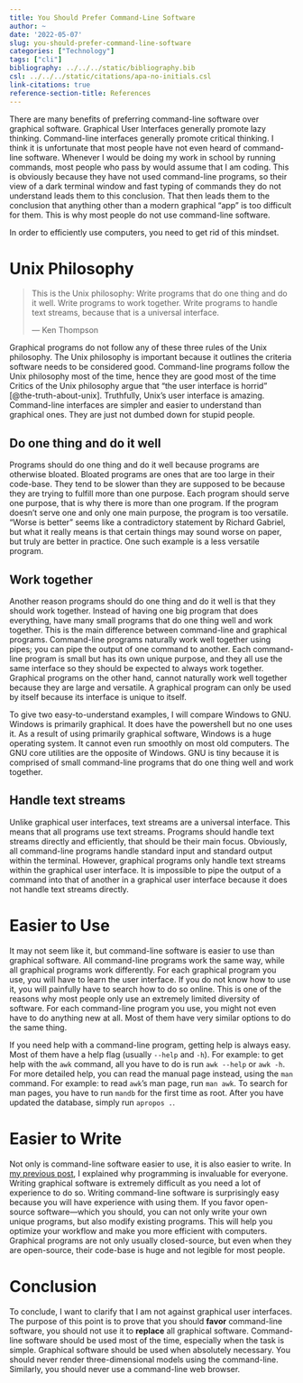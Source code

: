 ```yaml
---
title: You Should Prefer Command-Line Software
author: ~
date: '2022-05-07'
slug: you-should-prefer-command-line-software
categories: ["Technology"]
tags: ["cli"]
bibliography: ../../../static/bibliography.bib
csl: ../../../static/citations/apa-no-initials.csl
link-citations: true
reference-section-title: References
---
```


There are many benefits of preferring command-line software over graphical software.
Graphical User Interfaces generally promote lazy thinking. 
Command-line interfaces generally promote critical thinking.
I think it is unfortunate that most people have not even heard of command-line software.
Whenever I would be doing my work in school by running commands, most people who pass by would assume that I am coding.
This is obviously because they have not used command-line programs, so their view of a dark terminal window and fast typing of commands they do not understand leads them to this conclusion.
That then leads them to the conclusion that anything other than a modern graphical "app" is too difficult for them.
This is why most people do not use command-line software.

In order to efficiently use computers, you need to get rid of this mindset.

# Unix Philosophy

> This is the Unix philosophy:
Write programs that do one thing and do it well.
Write programs to work together.
Write programs to handle text streams, because that is a universal interface.  
>  
— Ken Thompson

Graphical programs do not follow any of these three rules of the Unix philosophy.
The Unix philosophy is important because it outlines the criteria software needs to be considered good.
Command-line programs follow the Unix philosophy most of the time, hence they are good most of the time
Critics of the Unix philosophy argue that "the user interface is horrid" [@the-truth-about-unix].
Truthfully, Unix's user interface is amazing.
Command-line interfaces are simpler and easier to understand than graphical ones.
They are just not dumbed down for stupid people.

## Do one thing and do it well

Programs should do one thing and do it well because programs are otherwise bloated.
Bloated programs are ones that are too large in their code-base.
They tend to be slower than they are supposed to be because they are trying to fulfill more than one purpose.
Each program should serve one purpose, that is why there is more than one program.
If the program doesn't serve one and only one main purpose, the program is too versatile.
"Worse is better" seems like a contradictory statement by Richard Gabriel, but what it really means is that certain things may sound worse on paper, but truly are better in practice.
One such example is a less versatile program.

## Work together

Another reason programs should do one thing and do it well is that they should work together.
Instead of having one big program that does everything, have many small programs that do one thing well and work together.
This is the main difference between command-line and graphical programs.
Command-line programs naturally work well together using pipes; you can pipe the output of one command to another.
Each command-line program is small but has its own unique purpose, and they all use the same interface so they should be expected to always work together.
Graphical programs on the other hand, cannot naturally work well together because they are large and versatile.
A graphical program can only be used by itself because its interface is unique to itself.

To give two easy-to-understand examples, I will compare Windows to GNU.
Windows is primarily graphical.
It does have the powershell but no one uses it.
As a result of using primarily graphical software, Windows is a huge operating system.
It cannot even run smoothly on most old computers.
The GNU core utilities are the opposite of Windows.
GNU is tiny because it is comprised of small command-line programs that do one thing well and work together.

## Handle text streams

Unlike graphical user interfaces, text streams are a universal interface.
This means that all programs use text streams.
Programs should handle text streams directly and efficiently, that should be their main focus.
Obviously, all command-line programs handle standard input and standard output within the terminal.
However, graphical programs only handle text streams within the graphical user interface.
It is impossible to pipe the output of a command into that of another in a graphical user interface because it does not handle text streams directly.

# Easier to Use

It may not seem like it, but command-line software is easier to use than graphical software.
All command-line programs work the same way, while all graphical programs work differently.
For each graphical program you use, you will have to learn the user interface.
If you do not know how to use it, you will painfully have to search how to do so online.
This is one of the reasons why most people only use an extremely limited diversity of software.
For each command-line program you use, you might not even have to do anything new at all.
Most of them have very similar options to do the same thing.

If you need help with a command-line program, getting help is always easy.
Most of them have a help flag (usually `--help` and `-h`).
For example: to get help with the `awk` command, all you have to do is run `awk --help` or `awk -h`.
For more detailed help, you can read the manual page instead, using the `man` command.
For example: to read `awk`'s man page, run `man awk`.
To search for man pages, you have to run `mandb` for the first time as root.
After you have updated the database, simply run `apropos .`.

# Easier to Write

Not only is command-line software easier to use, it is also easier to write.
In [my previous post](/amarakon.com/blog/programming-is-invaluable-for-everyone/), I explained why programming is invaluable for everyone.
Writing graphical software is extremely difficult as you need a lot of experience to do so.
Writing command-line software is surprisingly easy because you will have experience with using them.
If you favor open-source software—which you should, you can not only write your own unique programs, but also modify existing programs.
This will help you optimize your workflow and make you more efficient with computers.
Graphical programs are not only usually closed-source, but even when they are open-source, their code-base is huge and not legible for most people.

# Conclusion

To conclude, I want to clarify that I am not against graphical user interfaces.
The purpose of this point is to prove that you should **favor** command-line software, you should not use it to **replace** all graphical software.
Command-line software should be used most of the time, especially when the task is simple.
Graphical software should be used when absolutely necessary.
You should never render three-dimensional models using the command-line.
Similarly, you should never use a command-line web browser.
